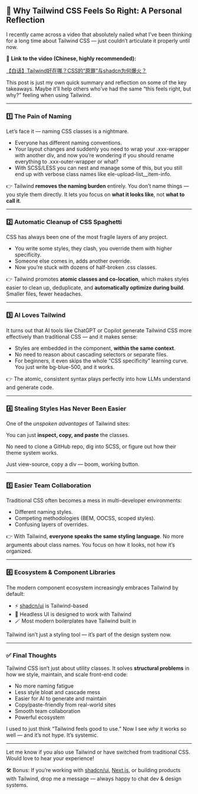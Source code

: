 ## **🚀 Why Tailwind CSS Feels So Right: A Personal Reflection**

I recently came across a video that absolutely nailed what I’ve been thinking for a long time about Tailwind CSS — just couldn’t articulate it properly until now.

🎥 **Link to the video (Chinese, highly recommended):**

[【白话】Tailwind好在哪？CSS的“原罪”与shadcn为何爆火？](https://www.bilibili.com/video/BV1e9MBzuEdY/?spm_id_from=333.1387.homepage.video_card.click&vd_source=e8bc1093e7c2ba994748c78928a0132b)

This post is just my own quick summary and reflection on some of the key takeaways. Maybe it’ll help others who’ve had the same “this feels right, but why?” feeling when using Tailwind.

---

### **1️⃣ The Pain of Naming**

Let’s face it — naming CSS classes is a nightmare.

- Everyone has different naming conventions.
- Your layout changes and suddenly you need to wrap your .xxx-wrapper with another div, and now you’re wondering if you should rename everything to .xxx-outer-wrapper or what?
- With SCSS/LESS you can nest and manage some of this, but you still end up with verbose class names like ele-upload-list__item-info.

👉 Tailwind **removes the naming burden** entirely. You don’t name things — you style them directly. It lets you focus on **what it looks like**, not **what to call it**.

---

### **2️⃣ Automatic Cleanup of CSS Spaghetti**

CSS has always been one of the most fragile layers of any project.

- You write some styles, they clash, you override them with higher specificity.
- Someone else comes in, adds another override.
- Now you’re stuck with dozens of half-broken .css classes.

👉 Tailwind promotes **atomic classes and co-location**, which makes styles easier to clean up, deduplicate, and **automatically optimize during build**. Smaller files, fewer headaches.

---

### **3️⃣ AI Loves Tailwind**

It turns out that AI tools like ChatGPT or Copilot generate Tailwind CSS more effectively than traditional CSS — and it makes sense:

- Styles are embedded in the component, **within the same context**.
- No need to reason about cascading selectors or separate files.
- For beginners, it even skips the whole “CSS specificity” learning curve. You just write bg-blue-500, and it works.

👉 The atomic, consistent syntax plays perfectly into how LLMs understand and generate code.

---

### **4️⃣ Stealing Styles Has Never Been Easier**

One of the *unspoken advantages* of Tailwind sites:

You can just **inspect, copy, and paste** the classes.

No need to clone a GitHub repo, dig into SCSS, or figure out how their theme system works.

Just view-source, copy a div — boom, working button.

---

### **5️⃣ Easier Team Collaboration**

Traditional CSS often becomes a mess in multi-developer environments:

- Different naming styles.
- Competing methodologies (BEM, OOCSS, scoped styles).
- Confusing layers of overrides.

👉 With Tailwind, **everyone speaks the same styling language**. No more arguments about class names. You focus on how it looks, not how it’s organized.

---

### **6️⃣ Ecosystem & Component Libraries**

The modern component ecosystem increasingly embraces Tailwind by default:

- ⚡ [shadcn/ui](https://ui.shadcn.com/) is Tailwind-based
- 🧠 Headless UI is designed to work with Tailwind
- 🪄 Most modern boilerplates have Tailwind built in

Tailwind isn’t just a styling tool — it’s part of the design system now.

---

### **✅ Final Thoughts**

Tailwind CSS isn’t just about utility classes. It solves **structural problems** in how we style, maintain, and scale front-end code:

- No more naming fatigue
- Less style bloat and cascade mess
- Easier for AI to generate and maintain
- Copy/paste-friendly from real-world sites
- Smooth team collaboration
- Powerful ecosystem

I used to just think “Tailwind feels good to use.” Now I see *why* it works so well — and it’s not hype. It’s systemic.

---

Let me know if you also use Tailwind or have switched from traditional CSS. Would love to hear your experience!

🛠 Bonus: If you’re working with [shadcn/ui](https://ui.shadcn.com/), [Next.js](https://nextjs.org/), or building products with Tailwind, drop me a message — always happy to chat dev & design systems.